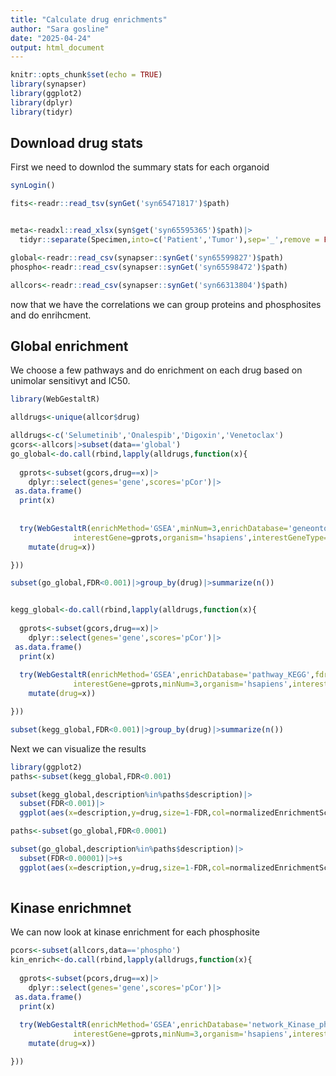 ```yaml
---
title: "Calculate drug enrichments"
author: "Sara gosline"
date: "2025-04-24"
output: html_document
---
```


```r
knitr::opts_chunk$set(echo = TRUE)
library(synapser)
library(ggplot2)
library(dplyr)
library(tidyr)


```

## Download drug stats
First we need to downlod the summary stats for each organoid 
```r
synLogin()

fits<-readr::read_tsv(synGet('syn65471817')$path)


meta<-readxl::read_xlsx(syn$get('syn65595365')$path)|>
  tidyr::separate(Specimen,into=c('Patient','Tumor'),sep='_',remove = FALSE)

global<-readr::read_csv(synapser::synGet('syn65599827')$path)
phospho<-readr::read_csv(synapser::synGet('syn65598472')$path)

allcors<-readr::read_csv(synapser::synGet('syn66313804')$path)
```

now that we have the correlations we can group proteins and phosphosites and do enrihcment.

## Global enrichment
We choose a few pathways and do enrichment on each drug based on unimolar sensitivyt and IC50.

```r
library(WebGestaltR)

alldrugs<-unique(allcor$drug)

alldrugs<-c('Selumetinib','Onalespib','Digoxin','Venetoclax')
gcors<-allcors|>subset(data=='global')
go_global<-do.call(rbind,lapply(alldrugs,function(x){
  
  gprots<-subset(gcors,drug==x)|>
    dplyr::select(genes='gene',scores='pCor')|>
 as.data.frame()
  print(x)
  
  
  try(WebGestaltR(enrichMethod='GSEA',minNum=3,enrichDatabase='geneontology_Biological_Process',fdrThr=1.0,
              interestGene=gprots,organism='hsapiens',interestGeneType='genesymbol',isOutput=FALSE)|>
    mutate(drug=x))

}))

subset(go_global,FDR<0.001)|>group_by(drug)|>summarize(n())


kegg_global<-do.call(rbind,lapply(alldrugs,function(x){
  
  gprots<-subset(gcors,drug==x)|>
    dplyr::select(genes='gene',scores='pCor')|>
 as.data.frame()
  print(x)
  
  try(WebGestaltR(enrichMethod='GSEA',enrichDatabase='pathway_KEGG',fdrThr=1.0,
              interestGene=gprots,minNum=3,organism='hsapiens',interestGeneType='genesymbol',isOutput=FALSE)|>
    mutate(drug=x))

}))

subset(kegg_global,FDR<0.001)|>group_by(drug)|>summarize(n())

```




Next we can visualize the results

```r

library(ggplot2)
paths<-subset(kegg_global,FDR<0.001)

subset(kegg_global,description%in%paths$description)|>
  subset(FDR<0.001)|>
  ggplot(aes(x=description,y=drug,size=1-FDR,col=normalizedEnrichmentScore))+geom_point()+coord_flip()

paths<-subset(go_global,FDR<0.0001)

subset(go_global,description%in%paths$description)|>
  subset(FDR<0.00001)|>+s
  ggplot(aes(x=description,y=drug,size=1-FDR,col=normalizedEnrichmentScore))+geom_point()+coord_flip()+scale_color_manual(values=scale_col)
  
  ```



## Kinase enrichmnet
We can now look at kinase enrichment for each phosphosite

```r

pcors<-subset(allcors,data=='phospho')
kin_enrich<-do.call(rbind,lapply(alldrugs,function(x){
  
  gprots<-subset(pcors,drug==x)|>
    dplyr::select(genes='gene',scores='pCor')|>
 as.data.frame()
  print(x)
  
  try(WebGestaltR(enrichMethod='GSEA',enrichDatabase='network_Kinase_phosphosite',fdrThr=1.0,
              interestGene=gprots,minNum=3,organism='hsapiens',interestGeneType='genesymbol',isOutput=FALSE)|>
    mutate(drug=x))

}))
```
